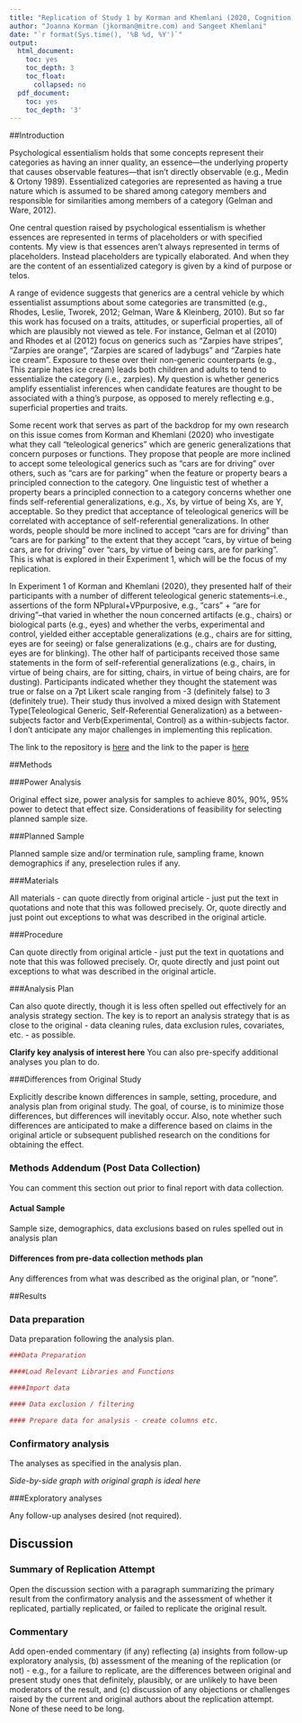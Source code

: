 ```yaml
---
title: "Replication of Study 1 by Korman and Khemlani (2020, Cognition)"
author: "Joanna Korman (jkorman@mitre.com) and Sangeet Khemlani"
date: "`r format(Sys.time(), '%B %d, %Y')`"
output:
  html_document:
    toc: yes
    toc_depth: 3
    toc_float:
      collapsed: no
  pdf_document:
    toc: yes
    toc_depth: '3'
---
```


<!-- Replication reports should all use this template to standardize reporting across projects.  These reports will be public supplementary materials that accompany the summary report(s) of the aggregate results. -->

##Introduction

Psychological essentialism holds that some concepts represent their categories as having an inner quality, an essence—the underlying property that causes observable features—that isn’t directly observable (e.g., Medin & Ortony 1989). Essentialized categories are represented as having a true nature which is assumed to be shared among category members and responsible for similarities among members of a category (Gelman and Ware, 2012).  

One central question raised by psychological essentialism is whether essences are represented in terms of placeholders or with specified contents. My view is that essences aren't always represented in terms of placeholders. Instead placeholders are typically elaborated. And when they are the content of an essentialized category is given by a kind of purpose or telos. 

A range of evidence suggests that generics are a central vehicle by which essentialist assumptions about some categories are transmitted (e.g., Rhodes, Leslie, Tworek, 2012; Gelman, Ware & Kleinberg, 2010).  But so far this work has focused on a traits, attitudes, or superficial properties, all of which are plausibly not viewed as tele. For instance, Gelman et al (2010) and Rhodes et al (2012) focus on generics such as “Zarpies have stripes”, “Zarpies are orange”, “Zarpies are scared of ladybugs” and “Zarpies hate ice cream”. Exposure to these over their non-generic counterparts (e.g., This zarpie hates ice cream) leads both children and adults to tend to essentialize the category (i.e., zarpies). My question is whether generics amplify essentialist inferences when candidate features are thought to be associated with a thing's purpose, as opposed to merely reflecting e.g., superficial properties and traits. 

Some recent work that serves as part of the backdrop for my own research on this issue comes from Korman and Khemlani (2020) who investigate what they call "teleological generics" which are generic generalizations that concern purposes or functions. They propose that people are more inclined to accept some teleological generics such as "cars are for driving" over others, such as "cars are for parking" when the feature or property bears a principled connection to the category.  One linguistic test of whether a property bears a principled connection to a category concerns whether one finds self-referential generalizations, e.g., Xs, by virtue of being Xs, are Y, acceptable.  So they predict that acceptance of teleological generics will be correlated with acceptance of self-referential generalizations.  In other words, people should be more inclined to accept "cars are for driving" than "cars are for parking" to the extent that they accept "cars, by virtue of being cars, are for driving" over "cars, by virtue of being cars, are for parking".  This is what is explored in their Experiment 1, which will be the focus of my replication.

In Experiment 1 of Korman and Khemlani (2020), they presented half of their participants with a number of different teleological generic statements--i.e., assertions of the form NPplural+VPpurposive, e.g., “cars” + “are for driving”--that varied in whether the noun concerned artifacts (e.g., chairs) or biological parts (e.g., eyes) and whether the verbs, experimental and control, yielded either acceptable generalizations (e.g., chairs are for sitting, eyes are for seeing) or false generalizations (e.g., chairs are for dusting, eyes are for blinking). The other half of participants received those same statements in the form of self-referential generalizations (e.g., chairs, in virtue of being chairs, are for sitting, chairs, in virtue of being chairs, are for dusting). Participants indicated whether they thought the statement was true or false on a 7pt Likert scale ranging from -3 (definitely false) to 3 (definitely true). Their study thus involved a mixed design with Statement Type(Teleological Generic, Self-Referential Generalization) as a between-subjects factor and Verb(Experimental, Control) as a within-subjects factor. I don't anticipate any major challenges in implementing this replication.

The link to the repository is [here](https://github.com/psych251/korman2020) and the link to the paper is [here](https://github.com/psych251/korman2020/tree/master/original_paper)




##Methods

###Power Analysis

Original effect size, power analysis for samples to achieve 80%, 90%, 95% power to detect that effect size.  Considerations of feasibility for selecting planned sample size.

###Planned Sample

Planned sample size and/or termination rule, sampling frame, known demographics if any, preselection rules if any.

###Materials

All materials - can quote directly from original article - just put the text in quotations and note that this was followed precisely.  Or, quote directly and just point out exceptions to what was described in the original article.

###Procedure	

Can quote directly from original article - just put the text in quotations and note that this was followed precisely.  Or, quote directly and just point out exceptions to what was described in the original article.

###Analysis Plan

Can also quote directly, though it is less often spelled out effectively for an analysis strategy section.  The key is to report an analysis strategy that is as close to the original - data cleaning rules, data exclusion rules, covariates, etc. - as possible.  

**Clarify key analysis of interest here**  You can also pre-specify additional analyses you plan to do.

###Differences from Original Study

Explicitly describe known differences in sample, setting, procedure, and analysis plan from original study.  The goal, of course, is to minimize those differences, but differences will inevitably occur.  Also, note whether such differences are anticipated to make a difference based on claims in the original article or subsequent published research on the conditions for obtaining the effect.

### Methods Addendum (Post Data Collection)

You can comment this section out prior to final report with data collection.

#### Actual Sample
  Sample size, demographics, data exclusions based on rules spelled out in analysis plan

#### Differences from pre-data collection methods plan
  Any differences from what was described as the original plan, or “none”.


##Results


### Data preparation

Data preparation following the analysis plan.
	
```r
###Data Preparation

####Load Relevant Libraries and Functions

####Import data

#### Data exclusion / filtering

#### Prepare data for analysis - create columns etc.
```

### Confirmatory analysis

The analyses as specified in the analysis plan.  

*Side-by-side graph with original graph is ideal here*

###Exploratory analyses

Any follow-up analyses desired (not required).  

## Discussion

### Summary of Replication Attempt

Open the discussion section with a paragraph summarizing the primary result from the confirmatory analysis and the assessment of whether it replicated, partially replicated, or failed to replicate the original result.  

### Commentary

Add open-ended commentary (if any) reflecting (a) insights from follow-up exploratory analysis, (b) assessment of the meaning of the replication (or not) - e.g., for a failure to replicate, are the differences between original and present study ones that definitely, plausibly, or are unlikely to have been moderators of the result, and (c) discussion of any objections or challenges raised by the current and original authors about the replication attempt.  None of these need to be long.
